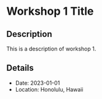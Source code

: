 # Workshop 1 Title

## Description
This is a description of workshop 1.

## Details
- Date: 2023-01-01
- Location: Honolulu, Hawaii